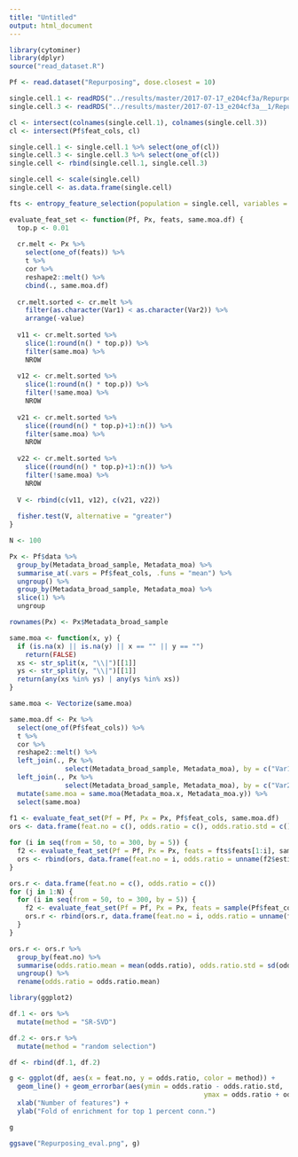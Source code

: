 ```yaml
---
title: "Untitled"
output: html_document
---
```


```r

library(cytominer)
library(dplyr)
source("read_dataset.R")

Pf <- read.dataset("Repurposing", dose.closest = 10)

single.cell.1 <- readRDS("../results/master/2017-07-17_e204cf3a/Repurposing_dmso_single_cell.rds")
single.cell.3 <- readRDS("../results/master/2017-07-13_e204cf3a__1/Repurposing_dmso_single_cell.rds")

cl <- intersect(colnames(single.cell.1), colnames(single.cell.3))
cl <- intersect(Pf$feat_cols, cl)

single.cell.1 <- single.cell.1 %>% select(one_of(cl))
single.cell.3 <- single.cell.3 %>% select(one_of(cl))
single.cell <- rbind(single.cell.1, single.cell.3)

single.cell <- scale(single.cell)
single.cell <- as.data.frame(single.cell)

```

```r

fts <- entropy_feature_selection(population = single.cell, variables = colnames(single.cell), n_feature = 300)

```

```r

evaluate_feat_set <- function(Pf, Px, feats, same.moa.df) {
  top.p <- 0.01
  
  cr.melt <- Px %>%
    select(one_of(feats)) %>%
    t %>%
    cor %>% 
    reshape2::melt() %>%
    cbind(., same.moa.df)
  
  cr.melt.sorted <- cr.melt %>% 
    filter(as.character(Var1) < as.character(Var2)) %>%
    arrange(-value)
  
  v11 <- cr.melt.sorted %>%
    slice(1:round(n() * top.p)) %>%
    filter(same.moa) %>%
    NROW
  
  v12 <- cr.melt.sorted %>%
    slice(1:round(n() * top.p)) %>%
    filter(!same.moa) %>%
    NROW
  
  v21 <- cr.melt.sorted %>%
    slice((round(n() * top.p)+1):n()) %>%
    filter(same.moa) %>%
    NROW
  
  v22 <- cr.melt.sorted %>%
    slice((round(n() * top.p)+1):n()) %>%
    filter(!same.moa) %>%
    NROW
  
  V <- rbind(c(v11, v12), c(v21, v22))
  
  fisher.test(V, alternative = "greater")
}  

```

```r

N <- 100

Px <- Pf$data %>% 
  group_by(Metadata_broad_sample, Metadata_moa) %>%
  summarise_at(.vars = Pf$feat_cols, .funs = "mean") %>%
  ungroup() %>%
  group_by(Metadata_broad_sample, Metadata_moa) %>%
  slice(1) %>%
  ungroup

rownames(Px) <- Px$Metadata_broad_sample

same.moa <- function(x, y) {
  if (is.na(x) || is.na(y) || x == "" || y == "") 
    return(FALSE)
  xs <- str_split(x, "\\|")[[1]]
  ys <- str_split(y, "\\|")[[1]]
  return(any(xs %in% ys) | any(ys %in% xs))
}

same.moa <- Vectorize(same.moa)

same.moa.df <- Px %>%
  select(one_of(Pf$feat_cols)) %>%
  t %>%
  cor %>% 
  reshape2::melt() %>%
  left_join(., Px %>% 
              select(Metadata_broad_sample, Metadata_moa), by = c("Var1" = "Metadata_broad_sample")) %>%
  left_join(., Px %>% 
              select(Metadata_broad_sample, Metadata_moa), by = c("Var2" = "Metadata_broad_sample")) %>%
  mutate(same.moa = same.moa(Metadata_moa.x, Metadata_moa.y)) %>%
  select(same.moa)
  
f1 <- evaluate_feat_set(Pf = Pf, Px = Px, Pf$feat_cols, same.moa.df)
ors <- data.frame(feat.no = c(), odds.ratio = c(), odds.ratio.std = c())

for (i in seq(from = 50, to = 300, by = 5)) {
  f2 <- evaluate_feat_set(Pf = Pf, Px = Px, feats = fts$feats[1:i], same.moa.df)  
  ors <- rbind(ors, data.frame(feat.no = i, odds.ratio = unname(f2$estimate), odds.ratio.std = 0))
}

ors.r <- data.frame(feat.no = c(), odds.ratio = c())
for (j in 1:N) {
  for (i in seq(from = 50, to = 300, by = 5)) {
    f2 <- evaluate_feat_set(Pf = Pf, Px = Px, feats = sample(Pf$feat_cols, i), same.moa.df)  
    ors.r <- rbind(ors.r, data.frame(feat.no = i, odds.ratio = unname(f2$estimate)))
  }
}

ors.r <- ors.r %>%
  group_by(feat.no) %>%
  summarise(odds.ratio.mean = mean(odds.ratio), odds.ratio.std = sd(odds.ratio)/N^0.5) %>%
  ungroup() %>%
  rename(odds.ratio = odds.ratio.mean)

```

```r

library(ggplot2)

df.1 <- ors %>%
  mutate(method = "SR-SVD")

df.2 <- ors.r %>%
  mutate(method = "random selection")

df <- rbind(df.1, df.2)

g <- ggplot(df, aes(x = feat.no, y = odds.ratio, color = method)) + 
  geom_line() + geom_errorbar(aes(ymin = odds.ratio - odds.ratio.std, 
                                                 ymax = odds.ratio + odds.ratio.std)) + 
  xlab("Number of features") + 
  ylab("Fold of enrichment for top 1 percent conn.")

g

ggsave("Repurposing_eval.png", g)

```

